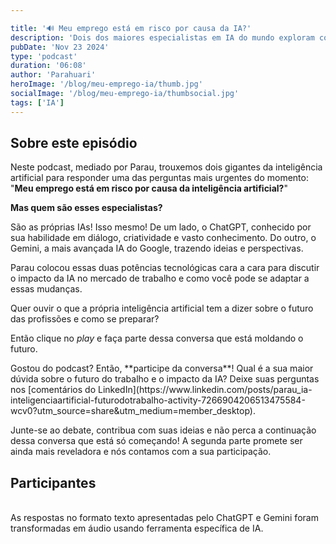 ```yaml
---

title: '🔊 Meu emprego está em risco por causa da IA?'
description: 'Dois dos maiores especialistas em IA do mundo exploram como a inteligência artificial está transformando o mercado de trabalho.'
pubDate: 'Nov 23 2024'
type: 'podcast'
duration: '06:08'
author: 'Parahuari'
heroImage: '/blog/meu-emprego-ia/thumb.jpg'
socialImage: '/blog/meu-emprego-ia/thumbsocial.jpg'
tags: ['IA']
---
```


## Sobre este episódio
Neste podcast, mediado por Parau, trouxemos dois gigantes da inteligência artificial para responder uma das perguntas mais urgentes do momento: "**Meu emprego está em risco por causa da inteligência artificial?**"

**Mas quem são esses especialistas?**

São as próprias IAs! Isso mesmo! De um lado, o ChatGPT, conhecido por sua habilidade em diálogo, criatividade e vasto conhecimento. Do outro, o Gemini, a mais avançada IA do Google, trazendo ideias e perspectivas.

Parau colocou essas duas potências tecnológicas cara a cara para discutir o impacto da IA no mercado de trabalho e como você pode se adaptar a essas mudanças.

<i class="fas fa-lightbulb me-2 small fw-bold" style="color: gold;text-shadow: 0 0 1px black, 0 0 2px black;"></i>Quer ouvir o que a própria inteligência artificial tem a dizer sobre o futuro das profissões e como se preparar?

<i class="fas fa-headphones me-2 small fw-bold"></i>Então clique no *play* e faça parte dessa conversa que está moldando o futuro.
<div class="d-flex align-items-center border p-sm-3 rounded mb-4">
  <div class="w-100">
    <div class="player-wrapper bg-light rounded">
      <audio class="player-audio" crossorigin>
        <source src="/blog/meu-emprego-ia/podcast.mp3" type="audio/mp3" />
      </audio>
    </div>
  </div>
</div>
Gostou do podcast? <i class="fas fa-microphone" style="color: gold; text-shadow: 0 0 1px black, 0 0 2px black;"></i> Então, **participe da conversa**! 
Qual é a sua maior dúvida sobre o futuro do trabalho e o impacto da IA? Deixe suas perguntas nos [comentários do LinkedIn](https://www.linkedin.com/posts/parau_ia-inteligenciaartificial-futurodotrabalho-activity-7266904206513475584-wcv0?utm_source=share&utm_medium=member_desktop).

Junte-se ao debate, contribua com suas ideias e não perca a continuação dessa conversa que está só começando! A segunda parte promete ser ainda mais reveladora e nós contamos com a sua participação.
## Participantes
<Parau />
<ChatGPT />
<Gemini />

<br />
<div style="text-align: left;" class="badge text-bg-warning mb-2"><i class="fas fa-asterisk me-2 small fw-bold"></i>As respostas no formato texto apresentadas pelo ChatGPT e Gemini foram transformadas em áudio usando ferramenta específica de IA.</div>